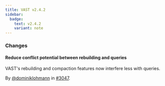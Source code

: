 ```yaml
---
title: VAST v2.4.2
sidebar:
  badge:
    text: v2.4.2
    variant: note
---
```


### Changes

#### Reduce conflict potential between rebuilding and queries

VAST's rebuilding and compaction features now interfere less with queries.

By [@dominiklohmann](https://github.com/dominiklohmann) in [#3047](https://github.com/tenzir/tenzir/pull/3047).
